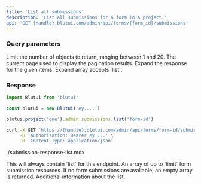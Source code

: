 ```yaml
---
title: 'List all submissions'
description: 'List all submissions for a form in a project.'
api: 'GET {handle}.blutui.com/admin/api/forms/{form_id}/submissions'
---
```


### Query parameters

<Parameter name="limit" type="integer | default: 10">
Limit the number of objects to return, ranging between 1 and 20.
</Parameter>

<Parameter name="page" type="integer | default: 1">
The current page used to display the pagination results.
</Parameter>

<Parameter name="expand" type="string[]">
Expand the response for the given items. Expand array accepts `list`.
</Parameter>

### Response

```ts tab="Node.js"
import Blutui from 'blutui'

const blutui = new Blutui('ey....')

blutui.project('one').admin.submissions.list('form-id')
```

```bash tab="cURL"
curl -X GET 'https://{handle}.blutui.com/admin/api/forms/form-id/submissions' \
     -H 'Authorization: Bearer ey....' \
     -H 'Content-Type: application/json'
```

<include>./submission-response-list.mdx</include>

<Parameter name="object" type="string">
This will always contain `list` for this endpoint.
</Parameter>

<Parameter name="data" type="array">
An array of up to `limit` form submission resources. If no form submissions are available, an empty array is returned.
</Parameter>

<Parameter name="meta" type="object">
Additional information about the list.
</Parameter>
